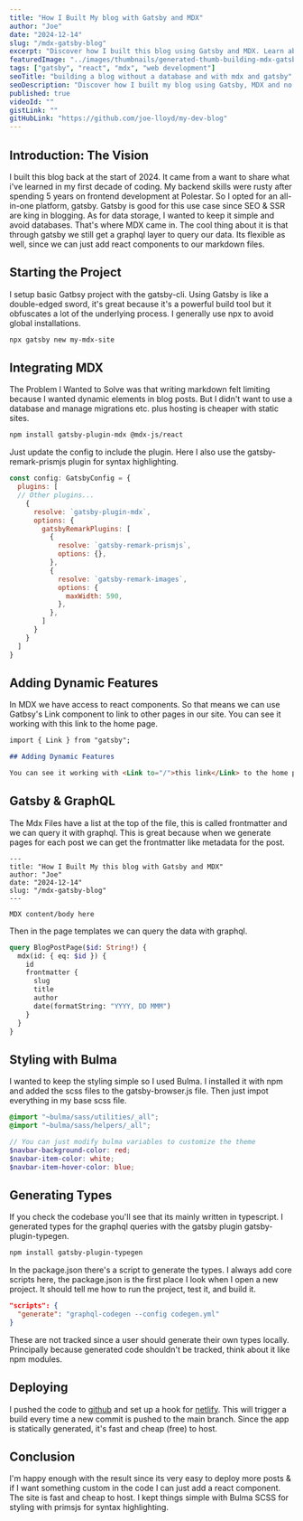 ```yaml
---
title: "How I Built My blog with Gatsby and MDX"
author: "Joe"
date: "2024-12-14"
slug: "/mdx-gatsby-blog"
excerpt: "Discover how I built this blog using Gatsby and MDX. Learn about the benefits of static site generation, MDX, and more."
featuredImage: "../images/thumbnails/generated-thumb-building-mdx-gatsby.png"
tags: ["gatsby", "react", "mdx", "web development"]
seoTitle: "building a blog without a database and with mdx and gatsby"
seoDescription: "Discover how I built my blog using Gatsby, MDX and no database. Learn about the benefits of static site generation, MDX, and more."
published: true
videoId: ""
gistLink: ""
gitHubLink: "https://github.com/joe-lloyd/my-dev-blog"
---
```




## Introduction: The Vision

I built this blog back at the start of 2024. It came from a want to share what i've learned in my first decade of coding.
My backend skills were rusty after spending 5 years on frontend development at Polestar. So I opted for an all-in-one platform, gatsby.
Gatsby is good for this use case since SEO & SSR are king in blogging.
As for data storage, I wanted to keep it simple and avoid databases. That's where MDX came in. The cool thing about it is that through gatsby we still get a graphql layer to query our data.
Its flexible as well, since we can just add react components to our markdown files.

## Starting the Project

I setup basic Gatbsy project with the gatsby-cli. Using Gatsby is like a double-edged sword, it's great because it's a powerful build tool but it obfuscates a lot of the underlying process.
I generally use npx to avoid global installations.

```bash
npx gatsby new my-mdx-site
```

## Integrating MDX

The Problem I Wanted to Solve was that writing markdown felt limiting because I wanted dynamic elements in blog posts.
But I didn't want to use a database and manage migrations etc. plus hosting is cheaper with static sites.

```bash
npm install gatsby-plugin-mdx @mdx-js/react
```

Just update the config to include the plugin. Here I also use the gatsby-remark-prismjs plugin for syntax highlighting.

```javascript
const config: GatsbyConfig = {
  plugins: [
  // Other plugins...
    {
      resolve: `gatsby-plugin-mdx`,
      options: {
        gatsbyRemarkPlugins: [
          {
            resolve: `gatsby-remark-prismjs`,
            options: {},
          },
          {
            resolve: `gatsby-remark-images`,
            options: {
              maxWidth: 590,
            },
          },
        ]
      }
    }
  ]
}
```

## Adding Dynamic Features

In MDX we have access to react components. So that means we can use Gatbsy's Link component to link to other pages in our site.
You can see it working with <Link to="/">this link</Link> to the home page.

```md
import { Link } from "gatsby";

## Adding Dynamic Features

You can see it working with <Link to="/">this link</Link> to the home page.
```

## Gatsby & GraphQL

The Mdx Files have a list at the top of the file, this is called frontmatter and we can query it with graphql.
This is great because when we generate pages for each post we can get the frontmatter like metadata for the post.

```mdx
---
title: "How I Built My this blog with Gatsby and MDX"
author: "Joe"
date: "2024-12-14"
slug: "/mdx-gatsby-blog"
---

MDX content/body here
```

Then in the page templates we can query the data with graphql.

```graphql
query BlogPostPage($id: String!) {
  mdx(id: { eq: $id }) {
    id
    frontmatter {
      slug
      title
      author
      date(formatString: "YYYY, DD MMM")
    }
  }
}
```

## Styling with Bulma

I wanted to keep the styling simple so I used Bulma. I installed it with npm and added the scss files to the gatsby-browser.js file.
Then just impot everything in my base scss file.

```scss
@import "~bulma/sass/utilities/_all";
@import "~bulma/sass/helpers/_all";

// You can just modify bulma variables to customize the theme
$navbar-background-color: red;
$navbar-item-color: white;
$navbar-item-hover-color: blue;
```

## Generating Types

If you check the codebase you'll see that its mainly written in typescript. I generated types for the graphql queries with the gatsby plugin gatsby-plugin-typegen.

```bash
npm install gatsby-plugin-typegen
```

In the package.json there's a script to generate the types. I always add core scripts here, the package.json is the first place I look when I open a new project.
It should tell me how to run the project, test it, and build it.

```json
"scripts": {
  "generate": "graphql-codegen --config codegen.yml"
}
```

These are not tracked since a user should generate their own types locally.
Principally because generated code shouldn't be tracked, think about it like npm modules.

## Deploying

I pushed the code to [github](https://github.com/joe-lloyd/my-dev-blog) and set up a hook for [netlify](https://www.netlify.com/).
This will trigger a build every time a new commit is pushed to the main branch. Since the app is statically generated, it's fast and cheap (free) to host.

## Conclusion

I'm happy enough with the result since its very easy to deploy more posts & if I want something custom in the code I can just add a react component.
The site is fast and cheap to host.
I kept things simple with Bulma SCSS for styling with primsjs for syntax highlighting.

